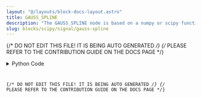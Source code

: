 ```yaml
---
layout: "@/layouts/block-docs-layout.astro"
title: GAUSS_SPLINE
description: "The GAUSS_SPLINE node is based on a numpy or scipy function."
slug: blocks/scipy/signal/gauss-spline
---
```


{/* DO NOT EDIT THIS FILE! IT IS BEING AUTO GENERATED */}
{/* PLEASE REFER TO THE CONTRIBUTION GUIDE ON THE DOCS PAGE */}


<PythonDocsDisplay docstring={docstring} />
<details>
<summary>Python Code</summary>



<Code code={pythonCode} lang="py" wrap theme="dracula" />

[Find this Flojoy Block on GitHub](https://github.com/flojoy-ai/blocks/blob/main/blocks/SCIPY/SIGNAL/GAUSS_SPLINE/GAUSS_SPLINE.py)

</details>

{/* DO NOT EDIT THIS FILE! IT IS BEING AUTO GENERATED */}
{/* PLEASE REFER TO THE CONTRIBUTION GUIDE ON THE DOCS PAGE */}

